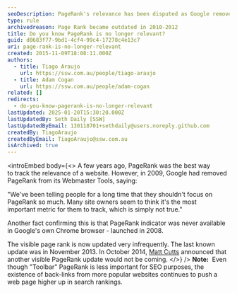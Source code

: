 ```yaml
---
seoDescription: PageRank's relevance has been disputed as Google removed it from Webmaster Tools and only updates it infrequently.
type: rule
archivedreason: Page Rank became outdated in 2010-2012
title: Do you know PageRank is no longer relevant?
guid: d0683f77-9bd1-4cf4-99c4-17278c4e13c7
uri: page-rank-is-no-longer-relevant
created: 2015-11-09T18:08:11.000Z
authors:
  - title: Tiago Araujo
    url: https://ssw.com.au/people/tiago-araujo
  - title: Adam Cogan
    url: https://ssw.com.au/people/adam-cogan
related: []
redirects:
  - do-you-know-pagerank-is-no-longer-relevant
lastUpdated: 2025-01-20T15:30:20.000Z
lastUpdatedBy: Seth Daily [SSW]
lastUpdatedByEmail: 130118701+sethdaily@users.noreply.github.com
createdBy: TiagoAraujo
createdByEmail: TiagoAraujo@ssw.com.au
isArchived: true
---
```


<introEmbed
  body={<>
A few years ago, PageRank was the best way to track the relevance of a website. However, in 2009, Google had removed PageRank from its Webmaster Tools, saying:

"We've been telling people for a long time that they shouldn't focus on PageRank so much. Many site owners seem to think it's the most important metric for them to track, which is simply not true."

Another fact confirming this is that PageRank indicator was never available in Google's own Chrome browser - launched in 2008.

The visible page rank is now updated very infrequently. The last known update was in November 2013. In October 2014, [Matt Cutts](https://www.mattcutts.com/blog/) announced that another visible PageRank update would not be coming.
  </>}
/>
**Note:**  Even though "Toolbar" PageRank is less important for SEO purposes, the existence of back-links from more popular websites continues to push a web page higher up in search rankings.
